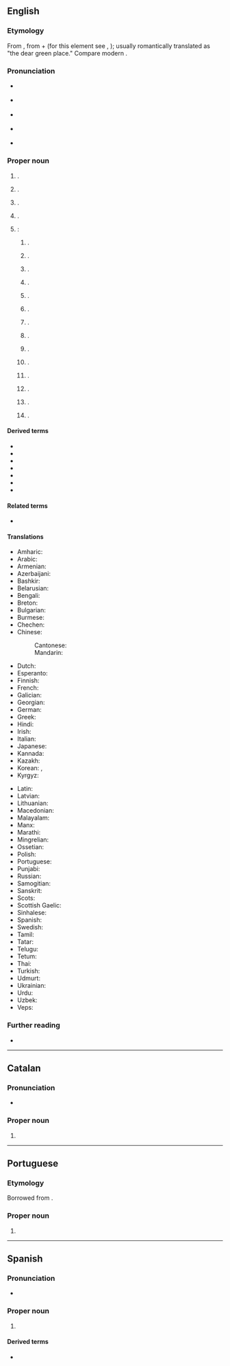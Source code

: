 ==English==
{{wikipedia}}

===Etymology===
From {{der|en|cel-bry-pro|*glas cu||green hollow}}, from {{m|cel-bry-pro|*glas||green}} + {{m|cel-bry-pro|*cöü||hollow}} (for this element see {{cog|ga|cuas||hollow}}, {{cog|cy|cau||hollow}}); usually romantically translated as "the dear green place." Compare modern {{cog|gd|Glaschu}}.

===Pronunciation===
* {{a|RP}} {{IPA|en|/ˈɡlɑːz.ɡəʊ/|/ˈɡlæz.ɡəʊ/}}
* {{a|GA}} {{IPA|en|/ˈɡlæz.ɡoʊ/}}
* {{a|Scotland}} {{IPA|en|/ˈɡlaz.ɡo/|qual2=dialectally/locally|/ˈɡlez.ɡə/|/ˈɡles.kə/}}
* {{a|AU}} {{IPA|en|/ˈɡlæz.ɡəʉ/|/ˈɡlɐːz.ɡəʉ/}}
* {{a|NZ}} {{IPA|en|/ˈɡlɛz.ɡɐʉ/|/ˈɡlɐːz.ɡɐʉ/}}
{{rfap|en}}

===Proper noun===
{{en-proper noun}}

# {{place|en|major city/and/council area|cc/Scotland|;,|largest city|cc/Scotland}}.
# {{place|en|community|rmun/Durham|p/Ontario|c/Canada}}.
# {{place|en|community|town:pref/Caledon|rmun/Peel|p/Ontario|c/Canada}}.
# {{place|en|settlement|dist/Nickerie|c/Suriname}}.
# {{place|en|number of places|c/USA}}:
## {{place|en|ghost town|co/San Bernardino County|s/California}}.
## {{place|en|CDP|co/New Castle County|s/Delaware}}.
## {{place|en|unincorporated community|co/Thomas County|s/Georgia}}.
## {{place|en|village|co/Scott County|s/Illinois}}.
## {{place|en|ghost town|co/Black Hawk County|s/Iowa}}.
## {{place|en|home rule city/county seat|co/Barren County|s/Kentucky}}.
## {{place|en|small city|co/Howard County,Chariton County|s/Missouri}}.
## {{place|en|small city/county seat|co/Valley County|s/Montana}}.
## {{place|en|unincorporated community|co/Columbiana County|s/Ohio}}.
## {{place|en|unincorporated community|co/Tuscarawas County|s/Ohio}}.
## {{place|en|unincorporated community/and/CDP|co/Coos County|s/Oregon}}.
## {{place|en|tiny borough|co/Beaver County|s/Pennsylvania}}.
## {{place|en|town|co/Rockbridge County|s/Virginia}}.
## {{place|en|small town|co/Kanawha County|s/West Virginia}}.

====Derived terms====
* {{l|en|Glasgow effect}}
* {{l|en|Glasgow kiss}}
* {{l|en|Glasgow patter}}
* {{l|en|Glasgow salad}}
* {{l|en|Glasgow smile}}
* {{l|en|New Glasgow}}
* {{l|en|Port Glasgow}}

====Related terms====
* {{l|en|Glaswegian}}

====Translations====
{{trans-top|the city Glasgow}}
* Amharic: {{t|am|ግላዝጎ}}
* Arabic: {{t|ar|غْلَاسْكُو|m}}
* Armenian: {{t+|hy|Գլազգո}}
* Azerbaijani: {{t|az|Qlazqo}}
* Bashkir: {{t|ba|Гла́зго}}
* Belarusian: {{t|be|Глазга|f}}
* Bengali: {{t|bn|গ্লাসগো}}
* Breton: {{t|br|Glasc'ho}}
* Bulgarian: {{t|bg|Глазгоу|m}}
* Burmese: {{t|my|[[ဂလပ်စဂိုး]][[မြို့]]}}
* Chechen: {{t|ce|Глазго}}
* Chinese:
*: Cantonese: {{t|yue|格拉斯哥|tr=gaak3 laai1 si1 go1}}
*: Mandarin: {{t+|cmn|格拉斯哥|tr=Gélāsīgē|sc=Hani}}
* Dutch: {{t|nl|Glasgow}}
* Esperanto: {{t|eo|Glasgovo}}
* Finnish: {{t+|fi|Glasgow}}
* French: {{t+|fr|Glasgow|f}}
* Galician: {{t|gl|Glasgow}}
* Georgian: {{t|ka|გლაზგო}}
* German: {{t+|de|Glasgow|n}}
* Greek: {{t+|el|Γλασκώβη}}
* Hindi: {{t|hi|ग्लासगो}}
* Irish: {{t|ga|Glaschú|m}}
* Italian: {{t|it|Glasgow}}
* Japanese: {{t|ja|グラスゴー|tr=Gurasugō}}
* Kannada: {{t|kn|ಗ್ಲ್ಯಾಸ್ಗೋ}}
* Kazakh: {{t|kk|Глазго}}
* Korean: {{t|ko|^글래스고}}, {{t|ko|^글라스고우}} {{qualifier|North Korea}}
* Kyrgyz: {{t|ky|Глазго}}
{{trans-mid}}
* Latin: {{t|la|Glasgovia}}
* Latvian: {{t|lv|Glāzgova|f}}
* Lithuanian: {{t|lt|Glazgas|m}}
* Macedonian: {{t|mk|Глазгов}}
* Malayalam: {{t|ml|ഗ്ലാസ്ഗോ}}
* Manx: {{t|gv|Glaschu|m}}
* Marathi: {{t|mr|ग्लासगो}}
* Mingrelian: {{t|xmf|გლაზგო}}
* Ossetian: {{t|os|Глазго}}
* Polish: {{t+|pl|Glasgow|n}}
* Portuguese: {{t+|pt|Glasgow}}
* Punjabi: {{t|pa|ਗਲਾਸਗੋ}}
* Russian: {{t+|ru|Гла́зго|m}}
* Samogitian: {{t|sgs|Glazgos}}
* Sanskrit: {{t|sa|ग्लास्गो}}
* Scots: {{t|sco|Glesca}}
* Scottish Gaelic: {{t|gd|Glaschu}}
* Sinhalese: {{t|si|ග්ලාස්ගෝ}}
* Spanish: {{t+|es|Glasgow}}
* Swedish: {{t|sv|Glasgow}}
* Tamil: {{t|ta|கிளாஸ்கோ}}
* Tatar: {{t|tt|Glazgo}}
* Telugu: {{t|te|గ్లాస్గో}}
* Tetum: {{t|tet|Glázgua}}
* Thai: {{t|th|กลาสโกว์|tr=glàat-goh}}
* Turkish: {{t|tr|Glasgow}}
* Udmurt: {{t|udm|Глазго}}
* Ukrainian: {{t|uk|Глазго|m}}
* Urdu: {{t|ur|گلاسگو|m|tr=glāsgo}}
* Uzbek: {{t|uz|Glazgo}}
* Veps: {{t|vep|Glazgo}}
{{trans-bottom}}

===Further reading===
* {{R:cel:EDPC}}

----

==Catalan==

===Pronunciation===
* {{ca-IPA|ó}}

===Proper noun===
{{ca-proper noun|m}}

# {{place|ca|major city/and/council area|cc/Scotland|;,|largest city|cc/Scotland|t1=Glasgow}}

----

==Portuguese==

===Etymology===
Borrowed from {{bor|pt|en|Glasgow}}.

===Proper noun===
{{pt-proper noun}}

# {{place|pt|major city/and/council area|cc/Scotland|;,|largest city|cc/Scotland|t1=Glasgow}}

----

==Spanish==
{{wikipedia|lang=es}}

===Pronunciation===
{{es-IPA|glasgou}}
* {{hyphenation|es|Glas|gow}}

===Proper noun===
{{es-proper noun}}

# {{place|es|major city/and/council area|cc/Scotland|;,|largest city|cc/Scotland|t1=Glasgow}}

====Derived terms====
* {{l|es|glasgüense}}